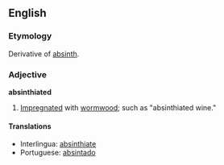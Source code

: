 ==English==

===Etymology===
Derivative of [[absinth]].

===Adjective===
'''absinthiated'''

# [[impregnated|Impregnated]] with [[wormwood]]; such as "absinthiated wine."

====Translations====
*Interlingua: [[absinthiate]]
*Portuguese: [[absintado]]